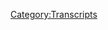 {{Transcript
    | title         = [[740: August 13, 2003]]
    | caption       = [https://knowledgefight.libsyn.com/740-august-13-2003 Listen to this episode on Libsyn]
    | episodeNumber = [[740: August 13, 2003|740]]
    | length        = 01:14:52
}}

{{MessageBox
    | header     = Warning: Bot Generated Content
    | text       = This transcript was automatically generated by transcription software and likely contains many mistakes and misattributions. Please check the audio for definitive quotes, attribution, and context.
    | image      = N3yvass4myg91.webp
    | imagewidth = 50px
    | id         = warning
}}

{{TranscriptBlock
    | name      = Alex Jones
    | timestamp = 00:00:04.000
    | text      = Red Alert. Red alert red alert. Red alert. Not not not not not not not knowledge. Damn, Jordan wedding knowledge fight.com It's time to pray. I have great respect for knowledge like knowledge. I'm sick of them posing as if they're the good guys Shang V or the bad guy Chanology Dan and Jordan knowledge fight need money Andy and families can do your shopping Andy and Ken handy in Kansas. Andy in Kansas, you're on the airplane for a huge fan. I love your work. Knowledge. Knowledge fight.com
}}

{{TranscriptBlock
    | name      = Dan
    | timestamp = 00:00:59.000
    | text      = Hey, everybody, welcome back now. I'm like, sit around worship at the altar of saline and talk a little bit about Alex Jones.
}}

{{TranscriptBlock
    | name      = Jordan
    | timestamp = 00:01:07.000
    | text      = Dr. Dan Jordan Damn,
}}

{{TranscriptBlock
    | name      = Dan
    | timestamp = 00:01:09.000
    | text      = damn quick question for you. So what's your spot today buddy? My bright spot today is actually something that I might catch some heat from
}}

{{TranscriptBlock
    | name      = Jordan
    | timestamp = 00:01:16.000
    | text      = get some heat for it. This is a hot take maybe
}}

{{TranscriptBlock
    | name      = Dan
    | timestamp = 00:01:19.000
    | text      = all right. Um, so the of course the the altar of saline is a reference to my cat slain course. And I there's something that I realized I really I do, and I hadn't realized it, but I really enjoy it. And that is like, if I ever have a knife in my hand, I like to threaten to hold her.
}}

{{TranscriptBlock
    | name      = Jordan
    | timestamp = 00:01:38.000
    | text      = Okay, all right. Okay, all right. Okay, all right.
}}

{{TranscriptBlock
    | name      = Dan
    | timestamp = 00:01:44.000
    | text      = Like obviously, that could hurt her. Something really funny about the idea of like holding. Well, I like obviously also, I should say I'm not close to her. It's no no, no, of course, holding a knife.
}}

{{TranscriptBlock
    | name      = Jordan
    | timestamp = 00:01:55.000
    | text      = You've seen you've seen those dog trainers who like they'll hold their hand up and then go pow and the dog will fall over and go like Oh like that? I've not seen I mean it's very cool. It's very cool to see. It's like a game
}}

{{TranscriptBlock
    | name      = Dan
    | timestamp = 00:02:08.000
    | text      = this isn't a game nor is it fun to see there is a little bit of Abby it's just for me. And then of course I give her some Pat's and some attention and sweetness afterwards, but it is she's not threatened.
}}

{{TranscriptBlock
    | name      = Jordan
    | timestamp = 00:02:26.000
    | text      = Better now that your roommate is only a cat because when you used to do that to your other roommate that was a little bit of a difference daughter. Yeah, it
}}

{{TranscriptBlock
    | name      = Dan
    | timestamp = 00:02:33.000
    | text      = gave me your kidney candy. Yeah, Halloween. So what's your bright
}}

{{TranscriptBlock
    | name      = Jordan
    | timestamp = 00:02:37.000
    | text      = spot? My bright spot is I've been withholding Come on. It's holding it up to you right now. Know why I watched the anime cyberpunk edge runner. So I downloaded the game cyberpunk 2077 is a very fun, enjoyable game. That's my bright spot.
}}

{{TranscriptBlock
    | name      = Dan
    | timestamp = 00:02:55.000
    | text      = Yeah, you've you told me to give it a shot. I've I'm a little I'm not very far in the game at this point. But I've enjoyed I like running around the space. Yeah, I like I don't know anything that's going on. Right. But I did find like an abandoned motel. I felt really excited that I could wander around in it. I don't know if that's part of a later mission or something. I was just digging through trash. And I enjoyed
}}

{{TranscriptBlock
    | name      = Jordan
    | timestamp = 00:03:23.000
    | text      = it. I'm not very far to do it either. And there was a moment earlier on where they were treating my character like, Oh, this is the best my buddy and I was like, Man, I have not done shit. I don't know what you guys are talking about. Yeah,
}}

{{TranscriptBlock
    | name      = Dan
    | timestamp = 00:03:36.000
    | text      = thank you. Yeah, that's nice. Some respect on my nap. Absolutely.
}}

{{TranscriptBlock
    | name      = Jordan
    | timestamp = 00:03:40.000
    | text      = I appreciate that. Yeah. Wow. Um,
}}

{{TranscriptBlock
    | name      = Dan
    | timestamp = 00:03:43.000
    | text      = yeah, so good times, Georgia. Today, we have an episode to do. And I have a little question for you.
}}

{{TranscriptBlock
    | name      = Jordan
    | timestamp = 00:03:50.000
    | text      = The answer is 34. No. Oh shit.
}}

{{TranscriptBlock
    | name      = Dan
    | timestamp = 00:03:53.000
    | text      = What does Alex Jones and the Aerosmith song ragdoll have in common?
}}

{{TranscriptBlock
    | name      = Jordan
    | timestamp = 00:04:00.000
    | text      = They they're they're still on hiatus sick?
}}

{{TranscriptBlock
    | name      = Dan
    | timestamp = 00:04:04.000
    | text      = Nope. They could both be found on permanent vacation.
}}

{{TranscriptBlock
    | name      = Jordan
    | timestamp = 00:04:08.000
    | text      = I was wondering if that was the album.
}}

{{TranscriptBlock
    | name      = Jordan
    | timestamp = 00:04:16.000
    | text      = All right now. Okay.
}}

{{TranscriptBlock
    | name      = Dan
    | timestamp = 00:04:18.000
    | text      = Alex is on vacation. Yeah, he is not in studio. So it leaves us in a bit of a difficult position. We have these depositions, of course that there's more to mind from that, obviously. But some of that is a little bit time intensive. And secondarily, I don't want to put out back to back to back to back.
}}

{{TranscriptBlock
    | name      = Jordan
    | timestamp = 00:04:40.000
    | text      = There's gonna be a lot of depositions. Yeah.
}}

{{TranscriptBlock
    | name      = Dan
    | timestamp = 00:04:43.000
    | text      = So it left us in a position where Thankfully we're able to recoup a little bit by taking the beginning of the week to nurse ourselves back to health, our psychic wounds. But here we are. It's Wednesday. Yeah. And so what I decided to do It was I wanted to go back to the past. Good call and unfortunately, this episode will prove me to be a witch. Okay, no matter what I do all right, do not stop being a witch. God dammit.
}}

{{TranscriptBlock
    | name      = Jordan
    | timestamp = 00:05:09.000
    | text      = I'm sick II are witches, dude.
}}

{{TranscriptBlock
    | name      = Dan
    | timestamp = 00:05:12.000
    | text      = You have no idea.
}}

{{TranscriptBlock
    | name      = Jordan
    | timestamp = 00:05:18.000
    | text      = All right, this is gonna be our first episode where we just play the clips in order. And then at the end, I go,
}}

{{TranscriptBlock
    | name      = Dan
    | timestamp = 00:05:23.000
    | text      = Really? That's great. It's to the point where when I was like preparing this episode, I more than once I said, Come on. No.
}}

{{TranscriptBlock
    | name      = Jordan
    | timestamp = 00:05:34.000
    | text      = That would be it would be more fun if if Neo in the Matrix had taken the red pill but just remembered everything. It was like, Oh, that's a simulation. Work at work all day.
}}

{{TranscriptBlock
    | name      = Dan
    | timestamp = 00:05:44.000
    | text      = Anyway, we'll get down to this. But before we do, Jordan, let's take a little moment. Say hello to my new wall. Oh, that's great idea. So first Jack check marks nine Jack chop Mark nine. Thank you so much. You're not ballsy Walker.
}}

{{TranscriptBlock
    | name      = Alex Jones
    | timestamp = 00:05:57.000
    | text      = I'm a policy wonk. Thank
}}

{{TranscriptBlock
    | name      = Jordan
    | timestamp = 00:05:58.000
    | text      = you very much.
}}

{{TranscriptBlock
    | name      = Dan
    | timestamp = 00:05:59.000
    | text      = Next Lee Adam McAdoo. Thank you so much. You're now a policy wonk.
}}

{{TranscriptBlock
    | name      = Alex Jones
    | timestamp = 00:06:02.000
    | text      = I'm a policy wonk,
}}

{{TranscriptBlock
    | name      = Jordan
    | timestamp = 00:06:03.000
    | text      = thank you very much. I
}}

{{TranscriptBlock
    | name      = Dan
    | timestamp = 00:06:04.000
    | text      = do next smoochy buns and the ladies, thank you so much. You are now well as you want. I'm a policy wonk.
}}

{{TranscriptBlock
    | name      = Jordan
    | timestamp = 00:06:10.000
    | text      = Thank you very much. I
}}

{{TranscriptBlock
    | name      = Dan
    | timestamp = 00:06:11.000
    | text      = do this may be poorly timed. But thank you so much, too. Happy anniversary to Jim from Melissa on this the date that all lonely walks. Celebrate our mass anniversary. After coming together on the Facebook group. Thank you so much. You are now ballsy. Well,
}}

{{TranscriptBlock
    | name      = Alex Jones
    | timestamp = 00:06:26.000
    | text      = I'm a policy wonk.
}}

{{TranscriptBlock
    | name      = Dan
    | timestamp = 00:06:27.000
    | text      = Thank you very much. And coming from the outer regions of the universe. It's Dan Tron zero and Jordan ADA jacket. You are now policy Wong,
}}

{{TranscriptBlock
    | name      = Alex Jones
    | timestamp = 00:06:36.000
    | text      = I'm a policy wonk. Thank you very much.
}}

{{TranscriptBlock
    | name      = Dan
    | timestamp = 00:06:37.000
    | text      = Thank you. And we got a technocrat in the mix. So Abu Luna bear al et the tech Wally, thank you so much. You're an hour technocrat.
}}

{{TranscriptBlock
    | name      = Alex Jones
    | timestamp = 00:06:48.000
    | text      = I'm a policy wonk. I have risen above my enemies. I might quit tomorrow. Actually. I'm just gonna take a little break now. A little breaky for me. And then we're going to come back. And I'm going to start to show over, but I'm the double arrow, liberal. Fuck you. Fuck you. I got plenty of words for you. But at the end of the day, Fuck you and your new world order. And fuck the horse she wrote in on and all your shit. Maybe today's broadcast. Maybe I'll just be gone a month, maybe five years. Maybe I'll walk out of here tomorrow. And you never see me again. That's really what I want to do. I never want to come back here again. I apologize to the crew and the listeners yesterday that I was legitimately having breakdowns on air. I'll be better tomorrow.
}}

{{TranscriptBlock
    | name      = Dan
    | timestamp = 00:07:42.000
    | text      = We'll never know if he is better today or not. No, that's true. That's true. Because you never see you believe in the back door. Is he better in the past? All right. No, no, no, certainly not. So today we're gonna be talking about August 13 2003. Oh, boy, the no update on whether or not the bath party is being put in. Okay. Still, according to Alex's chronology, they are being put in power and as the bath suffocation. Naturally, there are developments Alex still believes Saddam Hussein son still alive. I have not gotten an update on that. So yes, I believe he does, According to lore and continuity on Alex's show, yes. That is still the case. Right. David Kelly was murdered in a ritual sacrifice. That's true. So we have we have a lot of dangling threads. Yeah. But one of the biggest dangling threads and that, by that. I mean, the most muscley is Arnold Schwarzenegger. Alex doesn't want to talk about Yes,
}}

{{TranscriptBlock
    | name      = Jordan
    | timestamp = 00:08:41.000
    | text      = he does not want to talk about Arnold Schwarzenegger, for God's sake. Absolutely
}}

{{TranscriptBlock
    | name      = Dan
    | timestamp = 00:08:45.000
    | text      = doesn't want the media is making
}}

{{TranscriptBlock
    | name      = Jordan
    | timestamp = 00:08:49.000
    | text      = him talk about Arnold Schwarzenegger, right. Yeah, yeah, absolutely. And so he
}}

{{TranscriptBlock
    | name      = Alex Jones
    | timestamp = 00:08:54.000
    | text      = does quite a bit. Oh, yeah. Got a lot of powerful news and information for you today. from around the world, and right here in the United States, and we'll be going over that starting after the first break. In the meantime, I want to just make one more comment about the whole Arnold Schwarzenegger situation. I spent a lot of time on this yesterday. And since then, I've done even more research I've been forced to talk about it. Force because it is the top story. It is dwarfing Kobe Bryant the other diversion it is distracting from all the real scams, the lies about weapons of mass destruction, the globalist preparing to launch more terror attacks. It's smoke screening, what's happening with the economy. And the reason that I'm so angry about this Arnold Schwarzenegger story is the guy admits that he's anti God. Anti family. Uh, he's fun. on abortion on demand he is for homosexuals adopting children. In his own book evolution of a bodybuilder, he says he doesn't like Christians.
}}

{{TranscriptBlock
    | name      = Dan
    | timestamp = 00:10:09.000
    | text      = So you see there, first of all this presentation that he's forced to talk about Arnold Schwarzenegger is ridiculous. Yeah. But on his list of complaints, a lot of that stuff sounds exactly like what you would hear nowadays, he's for abortion. He is anti gun. But the focus is on homosexuals at this point, because it's 2003. Yep. And this is where it is appropriate for Alex to attack. Yep, he viewed the gay community as vulnerable enough for him to bully at this point. Yeah. Which changed?
}}

{{TranscriptBlock
    | name      = Jordan
    | timestamp = 00:10:46.000
    | text      = Yeah. You know, I feel like a lot of us after so much time, you know, past this, we all kind of thought, well, I guess our parents and, and religions and all kind of like, moved past the whole gay thing. You know, they they were like, Well, we think a lot of people did marriage, marriage is happening. And yet, nobody's being murdered by God all day, every day. So we're probably good. And now we live in a moment where we realized that those two throughout 2000 2003 thoughts just got quieter. Yeah, they didn't. They didn't go away.
}}

{{TranscriptBlock
    | name      = Dan
    | timestamp = 00:11:21.000
    | text      = No, no, it was people realized that they couldn't express these things in public anymore. The opinions did not change. No, none whatsoever. In fairness, maybe there is some subsection that of folks some some population that did evolve in their thinking, sure. And realize like, oh, maybe I don't need to hold on to this. Right. But there it wasn't the massive sea change necessarily, that it appeared to be based on it was Yeah, yeah. And that complacency I think is maybe screwed as well. And will become a problem. Yeah. So I was thinking about like, what is going on here with this this Arnold stuff because it's so it's incessant. And I realized on this episode that Alex was very much talking about Arnold specifically in the context of Mel Gibson. And I kind of came to realize that it was because Mel Gibson is getting heat for Passion of the Christ right and anti semitic portrayals in it and his family's anti semitic he is right. And so Alex is trying to attack Arnold to do cover for our Gibson.
}}

{{TranscriptBlock
    | name      = Jordan
    | timestamp = 00:12:31.000
    | text      = Did Mel change his name to yea recently or was it? No, no, no. Are you sure?
}}

{{TranscriptBlock
    | name      = Dan
    | timestamp = 00:12:37.000
    | text      = No,
}}

{{TranscriptBlock
    | name      = Jordan
    | timestamp = 00:12:38.000
    | text      = they're very similar.
}}

{{TranscriptBlock
    | name      = Dan
    | timestamp = 00:12:39.000
    | text      = We'll we'll talk about this here a little bit later. Okay.
}}

{{TranscriptBlock
    | name      = Alex Jones
    | timestamp = 00:12:42.000
    | text      = Why am I spending so much time on this because the Simon Wiesenthal Center says Arnold is a model person the best you can be a friend to Jewish This is amazing folks. And then you see Time magazine and it says that Arnold it compares him to Ronald Reagan and it says that Arnold you know was his dad was a police chief and Ronald Reagan's dad was a shoe salesman, just getting out of control. And all of this simultaneously. While there is a massive news Blitz, attacking friends of this show, the Gibson family good American huntin Gibson World War Two, they took his family to Australia and 68 came back to this country.
}}

{{TranscriptBlock
    | name      = Dan
    | timestamp = 00:13:33.000
    | text      = So a lot of this surrounds essentially the Simon Wiesenthal Center, having criticisms of Mel Gibson's film, right and the Gibson family simultaneously endorsing Arnold that's basically where all this is rooted. Yeah. And it's it's pretty clear the game Alex is playing and the reason he asked to cover this article CIT, even though he insists he doesn't want to is just this. He loves melon hut and Gibson and the two of them are very clear anti Semites, Mel's new film, The Passion of the Christ is getting flack for being anti semitic in tone. Simultaneously, Arnold is running for Governor of California and he said some stuff about Hitler in the mid 70s. That's been taken out of context and his dad was an essay officer and occupied Austria. So this is the way that Alex is going to take some heat off off of his actual righties medic friend. Right, right, right. Obviously, it's not good for your dad to be a Nazi. But that doesn't make you a Nazi.
}}

{{TranscriptBlock
    | name      = Jordan
    | timestamp = 00:14:26.000
    | text      = What's ironic about this almost more than anything I can think of is Mel Gibson's dad. Allied powers. Schwarzenegger Zed Axis Powers. Mel Gibson, axis power. Schwarzenegger, Allied power. Do you see where I'm coming from? Here's an interesting twist. Yeah,
}}

{{TranscriptBlock
    | name      = Dan
    | timestamp = 00:14:49.000
    | text      = obviously like you wouldn't. Ideally if I had to choose all possible father's Nazi would not be one
}}

{{TranscriptBlock
    | name      = Jordan
    | timestamp = 00:14:56.000
    | text      = Nazi wouldn't be low on the list. Yeah, and it's not
}}

{{TranscriptBlock
    | name      = Dan
    | timestamp = 00:14:59.000
    | text      = good. for you to make comments about admiring Hitler's oratory skills when you're a youth but that doesn't make you a Nazi either. On the flip side Malin, hunt and Gibson have personally engaged in explicit anti semitic acts including Holocaust denial and revisionism. Alex knows this if Mel decided to speak out against Trump in early 2016 outs would have mysteriously become aware of all this shit and used it to attack it. Oh, here we are in 2003 and Alex's smearing Arnold just because he needs to carry water for his father and son bigot act that apparently will talk to him Yeah, it's so clear that Arnold is only interesting to Alex in as much as like he can use it to deflect from right
}}

{{TranscriptBlock
    | name      = Jordan
    | timestamp = 00:15:43.000
    | text      = right he's a he's a bigotry barrier. He's He's the police shield of bear of bigotry or whatever it
}}

{{TranscriptBlock
    | name      = Dan
    | timestamp = 00:15:52.000
    | text      = feels like that's why Alex was so desperate to lower his callers into like, talking about him on the last show. We did yeah. It seems like please just give me a reason to so I'm not just making this up.
}}

{{TranscriptBlock
    | name      = Jordan
    | timestamp = 00:16:04.000
    | text      = Every time I want to defend anti Semites I have to be like, Oh wait, I Semitism is great. I don't want to do that. I want to make fun of Mel Gibson or Arnold Schwarzenegger. Come on, man.
}}

{{TranscriptBlock
    | name      = Dan
    | timestamp = 00:16:15.000
    | text      = So Alex has Joyce Reilly on who's another host apparently on his network. And they complain a little bit about or
}}

{{TranscriptBlock
    | name      = Alex Jones
    | timestamp = 00:16:23.000
    | text      = that shows the hypocrisy of the system. They were talking Mel Gibson for his film, the passion that's right out of the Bible. And then the very same head of the Simon Wiesenthal Center is praising Arnold who Arnold said in pumping iron that he his his, his idol was Adolf Hitler. He he quote, saw him as a role model and supports Kurt Waldheim. I mean, it just shows the the hypocrisy of all this.
}}

{{TranscriptBlock
    | name      = Unknown Speaker
    | timestamp = 00:16:47.000
    | text      = Simon Wiesenthal Center admitted that Schwarzenegger father was a Nazi that they had confirmed that he admires Hitler. Well, it is all hypocrisy, but it's all delusion. It is all a fraud. And we're seeing through it and that's why I don't get as angry at it as I used to because I see through it now
}}

{{TranscriptBlock
    | name      = Dan
    | timestamp = 00:17:06.000
    | text      = is all good fun. And it's furthering of the theme of the day which seems to be that Alex is mad that people are calling Mel Gibson anti semitic but not Arnold. Yeah, Arnold is a mainstream Republican so Alex wants to smear him whereas Gibson is a zealot extremist whose father is apparently friends with Alex so Alex loves him and won't stand for accurate accusations of him being a bigot. Right. I wanted to play this clip because it shows a very intentional misdirection by Joyce and Alex. They say that the Simon Wiesenthal Center found that Arnold's father was a Nazi and that is true, but they're purposefully admit omitting some information that their audience would benefit from having. The first thing is that Arnold requested they investigate his father's background. He was not in any way trying to hide from the past or the reality of his father's bad deeds. The second thing is that the center wasn't necessarily setting out to determine if his dad was involved in the Nazi party. That was all pretty much understood and definitively known.
}}

{{TranscriptBlock
    | name      = Jordan
    | timestamp = 00:18:02.000
    | text      = Right? Arnold saw his dad's uniforms growing up, you get there? Yeah,
}}

{{TranscriptBlock
    | name      = Dan
    | timestamp = 00:18:06.000
    | text      = they were tasked with poring over records from the Holocaust and determining if these specific groups that Arnold's father was a member of had any recorded history of committing crimes against humanity or similar across race.
}}

{{TranscriptBlock
    | name      = Jordan
    | timestamp = 00:18:17.000
    | text      = So Arnold wasn't like hey, is my dad a Nazi? Arnold's like was my dad is super genocide or or just like on board with them?
}}

{{TranscriptBlock
    | name      = Dan
    | timestamp = 00:18:24.000
    | text      = I'm guessing it also was like how much exactly? That's what I'm saying. Yeah. The result of the investigation was that there's no such record. The consensus seems to be that there's no affirmative evidence of him committing war crimes, but war records are also imperfect. So it can't be fully ruled out either. Whatever the case, the sins of the father are not necessarily appropriate to take out on the son and it's dumb to make what his dad did or didn't do in World War Two Arnold's fault. Joyce and Alex say that the investigation found that his dad was a Nazi, but they don't include the other details because that would hurt their point. This is an intentional choice. Yeah, this stuff about him admiring Hitler is taken out of context. And Arnold has successfully sued people for making these kinds of claims in the past. That stuff about Kurt Waldheim is fair enough. But what Alex is referring to is a toast that Arnold gave it his wedding in 1986. At that point, there's no reason to think that Arnold would have known about Walt of all times lies about his actions in World War Two since reporting about that didn't start until that year, and accusations of his involvement in war crimes didn't happen until 1987. Right. There's a lot of shade Enos that is fair to say. But what Alex is doing is a shameful mischaracterization of a person and he's doing it specifically to distract from his clearly anti semitic friend.
}}

{{TranscriptBlock
    | name      = Jordan
    | timestamp = 00:19:40.000
    | text      = Yeah,
}}

{{TranscriptBlock
    | name      = Dan
    | timestamp = 00:19:41.000
    | text      = it's very strange. I mean, not strange at all. But, you know,
}}

{{TranscriptBlock
    | name      = Jordan
    | timestamp = 00:19:45.000
    | text      = what I find very boring about Nazis is that every Nazi has at one point in time been like, you know, you got to admire Hitler for blank, right? But then they've also always been at one point been like, Hey, did you See this person? They said Hitler was good for blank. Yeah, you know, like Alex is Hitler's a complete badass, every one of them have done it every single one of them have done it but I also think
}}

{{TranscriptBlock
    | name      = Dan
    | timestamp = 00:20:10.000
    | text      = that a lot of people in their youth have said things that were like, you know, Hitler was a great speaker. Sure, sure. Sure. Very able to get people to follow him. He's, you know, in that sense he had great leadership right. I think that a lot of folks who maybe had youthful edginess Yeah, I'm not certain I didn't say something like that when I was like
}}

{{TranscriptBlock
    | name      = Jordan
    | timestamp = 00:20:35.000
    | text      = a certain level of annoying that you are as a teenager about history. Yes.
}}

{{TranscriptBlock
    | name      = Dan
    | timestamp = 00:20:38.000
    | text      = It feels transgressive. Yeah. Like you're you're making a bold statement that no one has thought of before. You know, Arnold making statements like that in his youth. I don't really think is indicative of him being a Nazi. Yeah,
}}

{{TranscriptBlock
    | name      = Jordan
    | timestamp = 00:20:55.000
    | text      = I'm so far are no, not a Nazi.
}}

{{TranscriptBlock
    | name      = Dan
    | timestamp = 00:20:59.000
    | text      = Also, I'm not sitting here to like, fully defend Arnold Schwarzenegger. No, says that what Alex is doing is bullshit.
}}

{{TranscriptBlock
    | name      = Jordan
    | timestamp = 00:21:06.000
    | text      = Of all the criticisms that I have of Arnold Schwarzenegger. None of them are he is a Nazi Fair enough.
}}

{{TranscriptBlock
    | name      = Dan
    | timestamp = 00:21:14.000
    | text      = So Alex is always right about everything. Sure. Except for everything. Here's an example of something he's not right about.
}}

{{TranscriptBlock
    | name      = Alex Jones
    | timestamp = 00:21:20.000
    | text      = Well, now they're getting the national draft lined up. Joyce
}}

{{TranscriptBlock
    | name      = Unknown Speaker
    | timestamp = 00:21:23.000
    | text      = Yes. And it's also going to be a medical draft. And as soon as the medical people learn about this, I think you're going to see a real change of heart here.
}}

{{TranscriptBlock
    | name      = Alex Jones
    | timestamp = 00:21:31.000
    | text      = By the way, they've got a another draft. Now, through the tips program. We're all commercial drivers, taxi cab, ice cream truck. I mean, it doesn't matter 18 wheelers, they all have to spy for the government against all crime. And that's indentured servitude right there. I mean, they're shutting up the East German model.
}}

{{TranscriptBlock
    | name      = Dan
    | timestamp = 00:21:53.000
    | text      = Oh, man, we got ice cream trucks snitches. Yep.
}}

{{TranscriptBlock
    | name      = Jordan
    | timestamp = 00:21:58.000
    | text      = I love I love whatever. Alex's collars bring up this reason or that? No apologies that whatever they bring up on their own the reason why something won't happen as evidence for what will happen after it does you know like,
}}

{{TranscriptBlock
    | name      = Dan
    | timestamp = 00:22:15.000
    | text      = there's a draft Oh, people won't stand for it. Yeah. Is it a draft for them? Well, yeah, no possible for people to not go along with it. There's
}}

{{TranscriptBlock
    | name      = Jordan
    | timestamp = 00:22:22.000
    | text      = a medical draft. I don't think doctors and stuff will go along with it. Yeah, that's why they won't do with it that because it won't. What are you talking about? Of course, they won't go along with it. You can't just bring doctors to a war
}}

{{TranscriptBlock
    | name      = Dan
    | timestamp = 00:22:33.000
    | text      = but what you can do is force ice cream truck drivers to snitch that
}}

{{TranscriptBlock
    | name      = Jordan
    | timestamp = 00:22:39.000
    | text      = when you actually can do that's in the Constitution.
}}

{{TranscriptBlock
    | name      = Dan
    | timestamp = 00:22:43.000
    | text      = Yeah, so every commercial driver, every truck driver long haul they're all They're all spy deputized. Yeah, absolutely. They all were
}}

{{TranscriptBlock
    | name      = Jordan
    | timestamp = 00:22:54.000
    | text      = enlisted. I mean well they do have the infrastructure to communicate with each other over vast distances you know? Yeah, there is that
}}

{{TranscriptBlock
    | name      = Dan
    | timestamp = 00:23:03.000
    | text      = they don't use that to solve crimes or some other slight
}}

{{TranscriptBlock
    | name      = Jordan
    | timestamp = 00:23:07.000
    | text      = you know when you're just driving you're just listen to the radio maybe if you were also solving crime breaker
}}

{{TranscriptBlock
    | name      = Dan
    | timestamp = 00:23:12.000
    | text      = breaker rubber duck, I see a jaywalker on my six
}}

{{TranscriptBlock
    | name      = Jordan
    | timestamp = 00:23:19.000
    | text      = moving to run him over. Thank you. Thank you
}}

{{TranscriptBlock
    | name      = Dan
    | timestamp = 00:23:22.000
    | text      = permission to use lethal force
}}

{{TranscriptBlock
    | name      = Jordan
    | timestamp = 00:23:25.000
    | text      = permission granted over for
}}

{{TranscriptBlock
    | name      = Dan
    | timestamp = 00:23:29.000
    | text      = so Alex has some news stories discovery Good boy it's it's quite a quite a rundown. All right.
}}

{{TranscriptBlock
    | name      = Alex Jones
    | timestamp = 00:23:35.000
    | text      = Also man accused of improperly storing gunpowder denied bail. Wheeler pleads guilty to arraignment they should remember set a trial date so they're gonna have for people who who store gunpowder but the borders are wide open and the Chinese government's been caught chipping in machine guns and laws, rockets and opium nothing happens.
}}

{{TranscriptBlock
    | name      = Dan
    | timestamp = 00:23:53.000
    | text      = So weird. This is a strange low stakes story for Alex to be covering a guy who got charged with a misdemeanor for stockpiling gunpowder unsafely, which I understand does touch on some of the Second Amendment absolutism, but it seems like small potatoes. Yeah. So I poked around and found out that this was the case of 61 year old Maryland man Bill Lovell Wheeler. As it turns out in this state, it's illegal to have more than five pounds of smokeless gunpowder and also illegal to store it in anything other than its original container because it's incredibly unsafe for sure. Yeah. And the rationale for one of the reasons why it is particularly unsafe is a sure you could blow up your house but also it could affect your neighbor's right. It's not just you totally Wheeler was storing this shit in a new container and he had 62 pounds of it so little bit over the limit. That is what when the cops showed up, he quotes candid officers literature from the National Alliance, neo Nazi group based in West Virginia and told them a race war was coming right. Wheeler claimed that he wasn't a Nazi or anything but that his wife was a member of the National ally. It's at hosted a radio show called quote grandmother Elizabeth's reading our for white children. Quite a quick name for a show. I
}}

{{TranscriptBlock
    | name      = Jordan
    | timestamp = 00:25:08.000
    | text      = don't know if I can get more details that put my jaw on the floor. Yeah, that is just a succession of details that make me go. No,
}}

{{TranscriptBlock
    | name      = Dan
    | timestamp = 00:25:18.000
    | text      = it's strange how many of these stories that Alex covers are minor almost completely inconsequential stories that ended up involving people who are Nazis. Yeah. It's also weird how Alex just ignores that part when he's covering the story. Super weird to imagine like what websites he's cruising to find this story to. I can't imagine this was breaking on the front page of CNN, but probably was a pretty hot topic on neo Nazi message boards. Yeah,
}}

{{TranscriptBlock
    | name      = Jordan
    | timestamp = 00:25:43.000
    | text      = the Guardian didn't cover it. But Stormfront did is not a good way to start your show.
}}

{{TranscriptBlock
    | name      = Dan
    | timestamp = 00:25:49.000
    | text      = Yeah. So big, big. Gotta gotta touch on this. I don't know the news break down.
}}

{{TranscriptBlock
    | name      = Jordan
    | timestamp = 00:25:55.000
    | text      = I here's my problem. Here's my problem. All right. If you do think there is a race war coming. I still don't know how that much gunpowder is gonna help. You couldn't hurt. Yes, it could. Yeah, no, no, no, absolutely. That's the number one thing it will do is hurt.
}}

{{TranscriptBlock
    | name      = Dan
    | timestamp = 00:26:13.000
    | text      = I don't I don't know if I necessarily think that this is a guy who has tactics.
}}

{{TranscriptBlock
    | name      = Jordan
    | timestamp = 00:26:19.000
    | text      = Sure. Sure. No, I understand overarching strategies. It is.
}}

{{TranscriptBlock
    | name      = Dan
    | timestamp = 00:26:23.000
    | text      = I want to be fully clear. He also claims that he doesn't remember telling the cops
}}

{{TranscriptBlock
    | name      = Jordan
    | timestamp = 00:26:29.000
    | text      = Yeah, that makes sense. Yeah, I wouldn't you talk to a lawyer and you certainly don't remember what you said to the cops earlier. Right? I understand.
}}

{{TranscriptBlock
    | name      = Dan
    | timestamp = 00:26:38.000
    | text      = So yeah, good. Good story selection.
}}

{{TranscriptBlock
    | name      = Jordan
    | timestamp = 00:26:42.000
    | text      = If I had several times more than one pound of gunpowder on me on hand, I would very strongly respect the you have the right to remain silent. You know, like that would be my number one right that I'm thinking of is like, we don't need to ask questions about that gunpowder.
}}

{{TranscriptBlock
    | name      = Dan
    | timestamp = 00:27:00.000
    | text      = So we got another news story that Alex is covering, and just a little heads up in advance. There's some racist language in this story. Just regular
}}

{{TranscriptBlock
    | name      = Alex Jones
    | timestamp = 00:27:11.000
    | text      = words aren't allowed. And they're getting rid of juries in the same thing, but here's the one Independence Day. Racist. Racist. I'll see it's okay. Faces jail under first British court order to ban use of word. The bad news word folks. A man faces makeshift jail. They use a specific term of racial abuse and public. Michael Gullu flow 30 ones believe me the first personally Okay, not true, they've done. Another headline in the London Telegraph was nightly hate crimes, rage for speech that says blatantly the first person in the UK to be banned from using a particular word patkai. Again, that's just the abbreviation of Pakistanis. Under the terms of an anti social behavior order. You can also be prosecuted for behaving and anti socially or using insulting or abusive, including homophobic language, the life long border has been imposed by magistrates in Manchester, and gold foil, and ardwick. Manchester made abusive phone calls to council officials about a housing application and the calls made in June, he called an officer a patkai. And another como Well, you know, what, if you don't agree with that, you know, call him a lightning. But But that's your God given right, folks? Because then it's gonna be all speech. Wow, that
}}

{{TranscriptBlock
    | name      = Dan
    | timestamp = 00:28:33.000
    | text      = seems like a good solution.
}}

{{TranscriptBlock
    | name      = Jordan
    | timestamp = 00:28:36.000
    | text      = Okay, all right. Here's a slur against him. Yeah. Yeah. See? Yeah.
}}

{{TranscriptBlock
    | name      = Dan
    | timestamp = 00:28:42.000
    | text      = So first things first, this is happening in the UK. So there are different speech laws there than they are in the United States, right? If Alex loves national sovereignty so much, why the fuck is he trying to enforce his own code of rules on people in another country? Very weird. So the story here is that Michael Guilfoyle made a bunch of abusive phone calls to staff and trying to help with his rehousing application. They complained about it and the Magistrate's Court told him specifically that he can't use that word in public anymore. He's kicking it in his own home if you need to, but he will be in trouble if he uses it to harass or threaten people again, right. There is no evidence that he got any jail time or punishment other than the city saying that he will be in trouble if he continues to use slurs to attack their employees. Yeah. And I don't know, I don't I don't know if this isn't that big a deal. It's harassment. Yeah.
}}

{{TranscriptBlock
    | name      = Jordan
    | timestamp = 00:29:34.000
    | text      = If you attack somebody with any Okay, yeah, fine. I don't think I don't think words should be banned. Here's what I are taught. Here's what I would say. It's not it's banned for him, right. Let's throw this out there. All right. Maybe we do a 10 year Requiem, you know, like 10 years. You can't say it and then at the end of 10 years, if you still want to say
}}

{{TranscriptBlock
    | name      = Dan
    | timestamp = 00:29:56.000
    | text      = it, let's see how you feel about with a sunset clause.
}}

{{TranscriptBlock
    | name      = Jordan
    | timestamp = 00:29:59.000
    | text      = loosely, we're not being in words, we're just seeing if you still want to say and after 10 years of not wanting to say because guess what, there are other words you can figure about, you can figure them out. After 10 years, you'd be like, You know what, I didn't really need that word in the first book.
}}

{{TranscriptBlock
    | name      = Dan
    | timestamp = 00:30:13.000
    | text      = You know what, I'm gonna guess I couldn't find any more in depth stories about this. I'm gonna guess that the order itself was broader. And like, Don't fucking harass people who should work for the Council of State. It would be nice, you know, like, I bet it was that right? And then also, if you use these fucking racist terms, again, that is harassment. Yeah, those are those that will automatically get you in trouble. Just stop making abusive phone calls. Also not hard. But yeah, Alex sees racism being criticized and so the rescue is gonna get in the phone. Absolutely racist superhero. So yeah. All right. Listen. Yeah. In 2022. You're a witch. There's some really disgusting language on Alex's show. Sure. In 2003, he scolds a caller for using the word Damn.
}}

{{TranscriptBlock
    | name      = Unknown Speaker
    | timestamp = 00:31:07.000
    | text      = So my advice is anybody that goes to attorney at this point, you better make damn sure and having black and white that there truly is.
}}

{{TranscriptBlock
    | name      = Alex Jones
    | timestamp = 00:31:16.000
    | text      = We've got somebody saying the C word. And now the D word. We got a lot of kids listening live. Remember that you're addressing 10s of 1000s of home schoolers. This shows what for 1000s of homes, please watch your language.
}}

{{TranscriptBlock
    | name      = Dan
    | timestamp = 00:31:28.000
    | text      = Terrifying to imagine this is a required listening for homeschoolers. This
}}

{{TranscriptBlock
    | name      = Jordan
    | timestamp = 00:31:32.000
    | text      = is a family show it and now it's a homeschooling show.
}}

{{TranscriptBlock
    | name      = Dan
    | timestamp = 00:31:35.000
    | text      = And it's curriculum. Wow. Yeah. I don't know what he meant by the C word because I
}}

{{TranscriptBlock
    | name      = Jordan
    | timestamp = 00:31:41.000
    | text      = didn't hear I really feel like if he was talking about the C word, then there's only one C word that I think me
}}

{{TranscriptBlock
    | name      = Dan
    | timestamp = 00:31:46.000
    | text      = too, but I didn't hear that. And I don't know if it was cut out or something. He used slurs earlier. He sure did is granted he was reading from a news story or whatever, right? Yeah, but that's where the bar is. Damn is
}}

{{TranscriptBlock
    | name      = Jordan
    | timestamp = 00:31:59.000
    | text      = swearing, taking the Lord's name in vain bad racial slurs? Who said those are bad. They're not in the Bible
}}

{{TranscriptBlock
    | name      = Dan
    | timestamp = 00:32:06.000
    | text      = on his show. Now he like fakes crying and screams about how he wants his enemies damned to hell.
}}

{{TranscriptBlock
    | name      = Jordan
    | timestamp = 00:32:11.000
    | text      = Yeah. Can't say damn though. Come on. Have some respect for the homeschooler it's ridiculous, I guess homeschoolers. Of all the things that my history textbooks taught me that were incorrect, which was a lot. I it's still better than listening to Infowars. That's for fucking sure.
}}

{{TranscriptBlock
    | name      = Dan
    | timestamp = 00:32:29.000
    | text      = Yeah, I can't imagine how lost you'd be if this was something that was treated as like accurate when you're young.
}}

{{TranscriptBlock
    | name      = Jordan
    | timestamp = 00:32:37.000
    | text      = Yeah. Can you imagine a textbook filled with just banal versions of Alex's insane conspiracy theories?
}}

{{TranscriptBlock
    | name      = Dan
    | timestamp = 00:32:47.000
    | text      = I've kind of read some of them in terms of like JBS literature. Sure. So maybe I can't imagine that's fair. But it's boo. Anyway, Alex says water filter sponsor on the guy for all from Big Berkey Sure,
}}

{{TranscriptBlock
    | name      = Jordan
    | timestamp = 00:33:01.000
    | text      = sure. All we need to know is the non Limerick guy. That's all we need to know Schachter
}}

{{TranscriptBlock
    | name      = Dan
    | timestamp = 00:33:06.000
    | text      = has not shown up in a bit. I think he doesn't pop up until later because that wasn't like the 2009 Euro stretch. Yeah. For those who haven't heard those episodes, Alex says A. So the Calvin soap company is a sponsor and their owner Marty Schachter shows up he and he clearly had something in his contracts where he Alex had to let him tell a dirty Limerick every
}}

{{TranscriptBlock
    | name      = Jordan
    | timestamp = 00:33:29.000
    | text      = single time. He has a limerick and it's dirty. What a wild thing to be your calling card. But what are you gonna do? Yeah,
}}

{{TranscriptBlock
    | name      = Dan
    | timestamp = 00:33:37.000
    | text      = well, we remember it. Oh, yeah. Forever.
}}

{{TranscriptBlock
    | name      = Jordan
    | timestamp = 00:33:40.000
    | text      = No, no, it didn't sell product, but it is memorable.
}}

{{TranscriptBlock
    | name      = Dan
    | timestamp = 00:33:43.000
    | text      = Do you think if you didn't do that, I would remember the name Calvin. So
}}

{{TranscriptBlock
    | name      = Jordan
    | timestamp = 00:33:46.000
    | text      = absolutely. No, absolutely branding. They still they still in business?
}}

{{TranscriptBlock
    | name      = Dan
    | timestamp = 00:33:51.000
    | text      = I don't think so. I don't think he's dead. But the water filter sponsor is on and of course the seven water filters but Alex also has to lie to him a little
}}

{{TranscriptBlock
    | name      = Alex Jones
    | timestamp = 00:34:01.000
    | text      = gem the American Bar Association, in their document not looked at it. Not just for corporate fraud. It's for all so called crime. Now your lawyer is a tattletale on the government. That is
}}

{{TranscriptBlock
    | name      = Unknown Speaker
    | timestamp = 00:34:15.000
    | text      = incredible. That is incredible. What happened to attorney client privilege.
}}

{{TranscriptBlock
    | name      = Alex Jones
    | timestamp = 00:34:19.000
    | text      = They just voted it down yesterday in San Francisco. Now is this for the state of California is this nationwide though the National Bar met in San Francisco and get the Associated Press article here when we dig it out. Aba erases rule on informing lawyers can now report suspected fraud by clients.
}}

{{TranscriptBlock
    | name      = Dan
    | timestamp = 00:34:40.000
    | text      = Yeah, I mean, we've talked about this already. This is not getting rid of client confidentiality or whatever. But you can see how like sort of gullible his
}}

{{TranscriptBlock
    | name      = Jordan
    | timestamp = 00:34:50.000
    | text      = Yeah, I mean, that guy was immediately like, holy shit, we've lost it all. All of those rights are gone. I mean,
}}

{{TranscriptBlock
    | name      = Dan
    | timestamp = 00:34:57.000
    | text      = and this is what I find so fascinating. Now is that once Alex has an inch, he's gonna take them by Oh for sure. And so he does.
}}

{{TranscriptBlock
    | name      = Alex Jones
    | timestamp = 00:35:06.000
    | text      = Well they also are calling to abolish the jury system
}}

{{TranscriptBlock
    | name      = Unknown Speaker
    | timestamp = 00:35:11.000
    | text      = well, that's real sweet. If you know some of the stuff that's coming down the pike if somebody was said this was gonna happen 15 years ago, everybody said you're a stark raving mad.
}}

{{TranscriptBlock
    | name      = Dan
    | timestamp = 00:35:22.000
    | text      = Well, here we are. 19 years later, and you are
}}

{{TranscriptBlock
    | name      = Jordan
    | timestamp = 00:35:26.000
    | text      = mad. Yes. It's been stark raving mad for a bit by your math. 24 years or so. 34 years and
}}

{{TranscriptBlock
    | name      = Dan
    | timestamp = 00:35:34.000
    | text      = then so yeah. Um, so they're gonna abolish the jury system. I like no confidentiality.
}}

{{TranscriptBlock
    | name      = Jordan
    | timestamp = 00:35:42.000
    | text      = Yep. I really I really like his responses to what should be earth shattering news. What sweet? Yeah, exactly. Like, that's your response. You know, the whole bedrock of society is falling apart. Well, great. Now how am I gonna get to work? Well?
}}

{{TranscriptBlock
    | name      = Dan
    | timestamp = 00:36:03.000
    | text      = Yeah. Oh, my God think that's kind of indicative. Not seriously, these people take their own information. Probably. Yeah. Big. Like, if someone was like they're taking away people's right to juries? I think the response would be to the
}}

{{TranscriptBlock
    | name      = Jordan
    | timestamp = 00:36:20.000
    | text      = streets. Absolutely. Like, I mean, that's that'd be Come on. Come on, guys. Yeah, we've let them take away a lot of shit. But come on. Yeah,
}}

{{TranscriptBlock
    | name      = Dan
    | timestamp = 00:36:27.000
    | text      = I think this is a little bit dumb. Time to start fires. But it turns out that I think that this guy, Jim waterboy. Jim, is a little bit dumb himself. Oh,
}}

{{TranscriptBlock
    | name      = Unknown Speaker
    | timestamp = 00:36:38.000
    | text      = I don't know if you ever read that David Wilkerson's book back in. I read it back in 1976. I think it was called the vision. Anyway.
}}

{{TranscriptBlock
    | name      = Dan
    | timestamp = 00:36:48.000
    | text      = David Wilkerson is like a doomsday type preacher. He's, you know,
}}

{{TranscriptBlock
    | name      = Jordan
    | timestamp = 00:36:53.000
    | text      = there's no shortage of those. Yeah.
}}

{{TranscriptBlock
    | name      = Unknown Speaker
    | timestamp = 00:36:54.000
    | text      = In that he'd had a vision and he kind of laid it out and what was going to take place in America? Back in the 1970s. I guess I read that 76 Yeah, it's 76. I read that and it just seemed like science
}}

{{TranscriptBlock
    | name      = Alex Jones
    | timestamp = 00:37:10.000
    | text      = fiction. I haven't heard of that. What did he say was gonna happen? I picked that
}}

{{TranscriptBlock
    | name      = Unknown Speaker
    | timestamp = 00:37:14.000
    | text      = book up about a year ago and reread it and I couldn't believe it. It was just all like ancient history. All he said that was some of the things that he said they would start ordaining gay, you know, ministers. And you know, back in 76, it was like, what does it never happen in America? And blah, blah, blah over why all the stuff that's on the front headlines is stuff that he was he wrote in that book back in 1976. And, and it's been about a year since I've read it. But what I can tell you is that the stuff that he wrote in there that just Well, one of the things that he said back then is that you would that the people would be getting pornography on their home TVs. And it was like, No, this could never happen in America way back then. Today, through cable TV, that's just everyday stuff.
}}

{{TranscriptBlock
    | name      = Alex Jones
    | timestamp = 00:38:05.000
    | text      = Like I said, I've walked into hotel rooms turned it on and somebody was in there before me you know, six hours before bought the big package. And it's just Triple H right there. And then I was in Kansas City it wasn't just the heterosexual stuff folks there in the menu wasn't all and I just looked at the menu. And I mean, it's in now Channel Four in England is going to air I hate to even mention this folks. This is this is BBC 10 year old kids having sex on a house. I mean, with cameras
}}

{{TranscriptBlock
    | name      = Jordan
    | timestamp = 00:38:38.000
    | text      = here. Why is in a house important in that same
}}

{{TranscriptBlock
    | name      = Alex Jones
    | timestamp = 00:38:41.000
    | text      = American UK and the same channel last year? Have the guy eat the baby are real babies?
}}

{{TranscriptBlock
    | name      = Unknown Speaker
    | timestamp = 00:38:47.000
    | text      = Marinated? I'll tell you, I don't know where it is all going to end but I'll tell you what. Really? Yeah, times I feel like I'm going into a science fiction movie, you know, used to see these old science fiction movies about Atlantis.
}}

{{TranscriptBlock
    | name      = Dan
    | timestamp = 00:39:02.000
    | text      = Yeah, a lot of Alex's stuff does seem like a science fiction movie. We already talked about his fears of this. This show where 10 year olds were in a house. That was that's not real. I don't know about this marinating baby thing
}}

{{TranscriptBlock
    | name      = Jordan
    | timestamp = 00:39:17.000
    | text      = I'm a fan of everything this guy believes he's making
}}

{{TranscriptBlock
    | name      = Dan
    | timestamp = 00:39:21.000
    | text      = Alex's making that sound like it was some kind of a like British fear factor but you had to eat.
}}

{{TranscriptBlock
    | name      = Jordan
    | timestamp = 00:39:26.000
    | text      = I mean he just kind of made it sound like they get the guy to baby right yeah, the guy eat a baby he marinated at the baby and then what was that a single was that a special? Was there a mini series sick but easy. Did six episodes at the time a lot, you know? Bye bye bye. Boom.
}}

{{TranscriptBlock
    | name      = Dan
    | timestamp = 00:39:43.000
    | text      = Was it Gervais?
}}

{{TranscriptBlock
    | name      = Jordan
    | timestamp = 00:39:47.000
    | text      = The Office baby oh, it was a very different job Boss
}}

{{TranscriptBlock
    | name      = Dan
    | timestamp = 00:39:50.000
    | text      = Baby. I don't know I don't know what this is just just seemed silly. Also, I mean, like, come on. The VHS was invented in the seven Hey, yeah, dude. I don't know what kind of prophecies this guy is dropping down. But I hear some of these some of these trends might be things you could see coming.
}}

{{TranscriptBlock
    | name      = Jordan
    | timestamp = 00:40:10.000
    | text      = Here's, here's what I'll say, after the Gutenberg Bible was printed, you know, it took a week before Porn was printed. You know, like, Come on, man. We don't need to, we don't need to jump too far into the future to be like, oh, yeah, people make born out of that. And it'll be right in your house.
}}

{{TranscriptBlock
    | name      = Dan
    | timestamp = 00:40:26.000
    | text      = Yep. So Alex, take some calls. And of course, he's been talking a whole lot about Mel Gibson, and the Simon Wiesenthal Center, and what have you and Mike down for this. This call is wild.
}}

{{TranscriptBlock
    | name      = Unknown Speaker
    | timestamp = 00:40:41.000
    | text      = But we've got to get back behind male gifts and help that young man.
}}

{{TranscriptBlock
    | name      = Alex Jones
    | timestamp = 00:40:47.000
    | text      = He's put his resources up. He's put his talent up. He's trying to get a message across and here we sit and we just talked about it like that judge in Alabama. Well, isn't it ridiculous that Arnold can say he admires Hitler hangs out with top Nazis to this day, defends him. And they say he's good southern, the, the Simon Wiesenthal. And the same guy that runs it, then attacks Gibson, and says Don't let this film come out. Well, we got to get behind Gibson and says it's coming out. You know, if you read if you read a book that Henry Ford wrote years ago, about international two, you're gonna find that these these four or five Jews that came up with Christopher Columbus, no without a Queen Isabel funny when I got back, you know who went to jail? Columbus? Sure. I appreciate your call. Yeah, I gotta go.
}}

{{TranscriptBlock
    | name      = Dan
    | timestamp = 00:41:44.000
    | text      = Yeah, Alex was totally on board with this guy. They're having a great time talking about how the Simon Wiesenthal Center is be doing Mel Gibson wrong. Yeah. And then when the color is like, yeah, you know, the, the tell you about the international shit.
}}

{{TranscriptBlock
    | name      = Jordan
    | timestamp = 00:41:59.000
    | text      = Ah, man, you know, at a certain point, you just gotta be like, hey, obviously, I think this, but we don't want to do that.
}}

{{TranscriptBlock
    | name      = Dan
    | timestamp = 00:42:09.000
    | text      = Obviously, I have a keen awareness that most of my audience believes this. And they think that I'm using coded language, and that's why they enjoy my show. Yeah. But you can't make it too obvious on air. Because then everyone knows this is a fucking Nazi show.
}}

{{TranscriptBlock
    | name      = Jordan
    | timestamp = 00:42:26.000
    | text      = Yeah, yeah. Shouldn't that be a thing that we all just know all the time, like all of us across the world, human? Shouldn't we all just be able to be like, hey, guess what? This one's a Nazi show. Because this time this happened. And that's all we need to know. You know, like it? Shouldn't that be enough? Shouldn't one Nazi be enough?
}}

{{TranscriptBlock
    | name      = Dan
    | timestamp = 00:42:46.000
    | text      = I'm sure. I mean, that we don't have to stop there. But yes, exactly. The rest of the show gets weird. So I will say that we had kind of planned where the idea was that we do an episode on Monday, about a video that had been posted on band dot video. It was a fourth hour of Alex's show hosted by a guy named Royce White, who is a failed GOP candidate to unseat Ilhan Omar in Minnesota. And he has taken to defending Kanye in a way that is maybe a bad way to defend him. He's doubling down on some of the things God knew saying and labeling Jews who he doesn't like anti Jews. Yeah. And it's very, it's very troubling. The trend that you're seeing in the right wing right now. Yeah, in particularly the way anti semitism is so on the rise and emboldened by statements that Kanye is making. You see Nick Fuentes coming out. And really, really going hard. Thanks to some of the cover, I guess you get from Kanye, and his behaviors. And you see it on Infowars. You see, you see the certain section of the content, being kind of denial of like, this isn't anti semitic? What are you talking about? Right? What did he say? Right, you know, and then you have another section of it. That is like, no, actually, he's right. And it's not all Jews. It's just bad Jews, hey, or whatever. Yeah. And you go back to 2003. And you're kind of hoping for a different tone. And then No, have a caller who's bringing up the international Jew? And I think I think the lesson that you take away from this or that I think is appropriate to take away from this is like, this is what this show is Yeah, yeah.
}}

{{TranscriptBlock
    | name      = Jordan
    | timestamp = 00:44:49.000
    | text      = Yep. And also that over 20 years, regardless of whether or not somebody continues talking about hating Jews, Boy, they sure still do. Yeah.
}}

{{TranscriptBlock
    | name      = Dan
    | timestamp = 00:44:58.000
    | text      = And I mean, like, if you go Go to the video of Royce whites fourth our appearance, which I should just really stress is on Alex's show. It's the fourth hour of his show, just with a guest host. The comments on it are like, Finally somebody is saying this stuff. Yep. And you know, that's what the caller's who express things like this are thinking. They're waiting for Alex to finally just bring up that Henry Ford shit, man. Yep, bring up that stuff. That was Nazi propaganda.
}}

{{TranscriptBlock
    | name      = Jordan
    | timestamp = 00:45:31.000
    | text      = But what you're going to do, yeah, yeah, I mean, you know, anyway, it'll
}}

{{TranscriptBlock
    | name      = Dan
    | timestamp = 00:45:35.000
    | text      = get worse later. But for now, Alex has some other news because he just wants to jump away from that and be like globalist doesn't mean,
}}

{{TranscriptBlock
    | name      = Jordan
    | timestamp = 00:45:42.000
    | text      = let's not pretend I don't hate Jews. I don't hate Jews publicly.
}}

{{TranscriptBlock
    | name      = Dan
    | timestamp = 00:45:46.000
    | text      = So yeah, some other other news.
}}

{{TranscriptBlock
    | name      = Alex Jones
    | timestamp = 00:45:48.000
    | text      = Some of the news I haven't gotten to yet. Yeah, this has now come out. It was Condoleezza Rice, who warned Willie Brown not to fly on 911. The San Francisco Chronicle and others who admitted Willie Brown admitted that he was told the day before the flight to New York that day. Now, it turns out it was Condoleezza Rice telling him not to do that. We have this on infowars.com.
}}

{{TranscriptBlock
    | name      = Dan
    | timestamp = 00:46:06.000
    | text      = This is bullshit. Willie Brown wasn't told not to fly that day. It's a misconception and a bullshit thing that 911 truthers use. Here's how he described the call he got from his security contacts that work at the airport, not Condoleezza Rice, okay. He said the call, quote, didn't come in any alarming fashion, which is why I'm hesitant to make an alarming statement. It wasn't an abnormal call. I'm always concerned if my flight is going to be on time, and they always alert me if I ought to be careful. And guess what? He was still going to fly that day. He didn't change his plans. He only didn't fly because it was an 8am flight out of San Francisco, which is after the Trade Center had already been hit. He was going like he was gonna go to the airport. He's waiting for his ride when he saw the news of the attack on TV. Yeah, I was just making shit up because he's a liar likes to fuck with his audience. Also, fun fact, the claim that the warning to Brown came from Condoleezza Rice traces back to a comment made by a Holocaust denier, David Irving, who had no proof for the claim, and he's just making that shit up to kind of weird how there's so much Nazi shit on this show. Even back in 2003.
}}

{{TranscriptBlock
    | name      = Jordan
    | timestamp = 00:47:12.000
    | text      = Yeah, yeah, it is. It is like, man back in the day, a conspiracy could be built out of a thing that literally everyone who flies now gets like they get text updates every five seconds. If your flight is changed in a minute, you get a text update. And but 20 years ago, holy shit is a conspiracy theory. Yeah.
}}

{{TranscriptBlock
    | name      = Dan
    | timestamp = 00:47:32.000
    | text      = I mean, it is interesting, on some level, you know, like, what exactly was the nature of the concern that the people at the airport were expressing to Willie Brown, right? What was it? It clearly wasn't that severe, because he was gonna fly anyway. Right? Also, if it was something that indicates it was indicative of foreknowledge of the attack. That's kind of dumb, because the flight was taken off after the attack happened. There is a rally, they knew that it was going to happen, they would know when it was going to happen, right? And he wouldn't have to be warned at all because his plane would never take off. Nope. So none of this makes any sense. Let's conspiracy built out of nothing. And the Condoleezza Rice aspect comes from a Holocaust denier,
}}

{{TranscriptBlock
    | name      = Jordan
    | timestamp = 00:48:12.000
    | text      = but it is a coincidence, really. And a Don Salazar would say it doesn't jive. That's true. All right. But it's not a drivable thing. dumb
}}

{{TranscriptBlock
    | name      = Dan
    | timestamp = 00:48:21.000
    | text      = people have questions. And that means we need to report on this. So Alex has some other news. It's pretty severe stuff.
}}

{{TranscriptBlock
    | name      = Unknown Speaker
    | timestamp = 00:48:29.000
    | text      = How are you doing? I had a few questions here because you know, things go fast on your show. You said in Pennsylvania, there was a law made that preacher can cite the Old Testament.
}}

{{TranscriptBlock
    | name      = Alex Jones
    | timestamp = 00:48:40.000
    | text      = Oh, yes. They said they read passages criticizing homosexuals or others can be arrested or fined Republican.
}}

{{TranscriptBlock
    | name      = Unknown Speaker
    | timestamp = 00:48:48.000
    | text      = And where was that article? Governor Schweiker
}}

{{TranscriptBlock
    | name      = Alex Jones
    | timestamp = 00:48:50.000
    | text      = Associated Press singing as news all over the place.
}}

{{TranscriptBlock
    | name      = Unknown Speaker
    | timestamp = 00:48:55.000
    | text      = Wow, unbelievable last year, and I just read the freedom of religion to speak out on stuff or whatever and quote passage from Bible booth follow the
}}

{{TranscriptBlock
    | name      = Alex Jones
    | timestamp = 00:49:03.000
    | text      = guy who called the Pakistan person a Paki. And whether you're, I mean, that's just an abbreviation for whether it is racist or not. It's free speech folks.
}}

{{TranscriptBlock
    | name      = Dan
    | timestamp = 00:49:11.000
    | text      = didn't arrest him. I can find the UK Yeah, I can find literally no evidence of this opposed law. But if I had to guess what Alex is talking about, there have been cases where anti LGBTQ protesters have yelled Old Testament verses that have been used to argue like homophobia being a pillar of Christianity check gay people at events. Yeah,
}}

{{TranscriptBlock
    | name      = Jordan
    | timestamp = 00:49:32.000
    | text      = Leviticus, but but but but but but I don't
}}

{{TranscriptBlock
    | name      = Dan
    | timestamp = 00:49:35.000
    | text      = think that those people were generally arrested or cited for their comments, but for other protesting related infractions, whatever the case, it's just not true that you can't preach the Old Testament in Pennsylvania. That's stupid.
}}

{{TranscriptBlock
    | name      = Jordan
    | timestamp = 00:49:47.000
    | text      = Yeah, I mean, you know, whatever he's complaining about most of the people that want to do are probably in Congress now. So you know,
}}

{{TranscriptBlock
    | name      = Dan
    | timestamp = 00:49:55.000
    | text      = well, I'm you have like in addition to this, we are not See a thread. You also have this preoccupation with, like sort of homosexual being opposed to homosexuality in a way that Alex pretends isn't part of his worldview now, you know, there is a I'm cool, I'm fine. Yeah, good. I'm hit with it. But you look back on this like no, you're not I
}}

{{TranscriptBlock
    | name      = Jordan
    | timestamp = 00:50:23.000
    | text      = mean, I just don't see any way we're not obviously dealing with Nazis here anymore. I don't get any more of anti semitism is authorized. They hate trans people. They hate LGBTQ plus people. These are just literal Nazis. We're dealing with Nazis. Now we know how to deal with Nazis. We're dealing with Nazis. This is what we're dealing with. Stop pretending like we're not.
}}

{{TranscriptBlock
    | name      = Dan
    | timestamp = 00:50:43.000
    | text      = So I like says another color. Yep. This This color is interesting.
}}

{{TranscriptBlock
    | name      = Unknown Speaker
    | timestamp = 00:50:49.000
    | text      = Okay, the next point is this is on the homosexual movement. And okay, here is this information I have. Back in April of 1999. There was a bill presented and evidently it passed. But this is what we need to find out. The bill was and everyone gets your pens out and write this down and do your homework people. We need to find out about this. But I think this is why they're being so in our face and pushing all this ahead. It's hr 2431. And it was presented the international freedom from religious persecution act.
}}

{{TranscriptBlock
    | name      = Dan
    | timestamp = 00:51:31.000
    | text      = So this bill did pass became the International Religious Freedom Act of 1998. This caller thinks, or at least this is what I imagined threats caller thinks that the bill is designed to protect gay people from religious persecution. But it was actually about creating some governmental bodies that would monitor religious groups who are being persecuted in other countries and advocate on their behalf. Right. This is really stupid stuff. And I don't know why you would expect anything else on this show. Yeah, this is 2003, five years after this bill became law, and she's not even sure if it passed. Yeah. Now, that's what I thought her angle was going to be. Aha, that it was about like protecting gay people from religious persecution. Okay, but then she kept talking. Oh, no. And I would say that given a million guesses, I would never have predicted that this was a conspiracy. All right.
}}

{{TranscriptBlock
    | name      = Unknown Speaker
    | timestamp = 00:52:20.000
    | text      = But now here's, here's the twist of it. It says for example, now that I'm reading from this, for example, if the practice of homosexuality becomes defined as a religion, then any group opposing homosexuality could be classed as violating their religious rights. And then any of its members could be universally fined, jailed, or monetarily ostracized. Yeah.
}}

{{TranscriptBlock
    | name      = Alex Jones
    | timestamp = 00:52:45.000
    | text      = They're trying to sell us the system. And they're gonna use Neo cons to sneak it through on us. And it is. I mean, I just read the article in England where the guy used to be just a word and they arrested him. This is the Scotland Yard diversity unit. What
}}

{{TranscriptBlock
    | name      = Dan
    | timestamp = 00:53:00.000
    | text      = what so the conspiracy is that this bill is part of the gay agenda and then they're going to use this and then later they're going to make being gay a religion. Yeah. And what? Okay. Yeah, they're trying to the Neo cons are trying to push this through.
}}

{{TranscriptBlock
    | name      = Jordan
    | timestamp = 00:53:18.000
    | text      = You know what, here's my pitch. Let's do it. I'm down. I'm down for it. I will develop a religion based entirely around homosexuality, and then the government has to allow everything to work. I think that's how it works perfectly
}}

{{TranscriptBlock
    | name      = Dan
    | timestamp = 00:53:34.000
    | text      = well. Whether or not you are going to unsuccessfully do this. Oh, I think it's gonna work in the year of our Lord 2022
}}

{{TranscriptBlock
    | name      = Jordan
    | timestamp = 00:53:42.000
    | text      = I think I got this one
}}

{{TranscriptBlock
    | name      = Dan
    | timestamp = 00:53:45.000
    | text      = 2003 This is some silly shit
}}

{{TranscriptBlock
    | name      = Jordan
    | timestamp = 00:53:47.000
    | text      = happened did not happen no, no, it has yet to come to pass
}}

{{TranscriptBlock
    | name      = Dan
    | timestamp = 00:53:51.000
    | text      = again preoccupation of fear of people. So Alex gets another color trends are happening here. Manuel
}}

{{TranscriptBlock
    | name      = Alex Jones
    | timestamp = 00:54:01.000
    | text      = and Pennsylvania Go ahead. Yes Alex
}}

{{TranscriptBlock
    | name      = Unknown Speaker
    | timestamp = 00:54:03.000
    | text      = first I'd like to say your latest video police they three expertly done very good. lays it out as absolute whether you serve good or evil I mean it's to document very very good work.
}}

{{TranscriptBlock
    | name      = Alex Jones
    | timestamp = 00:54:15.000
    | text      = It's our longest to get to Well it
}}

{{TranscriptBlock
    | name      = Unknown Speaker
    | timestamp = 00:54:18.000
    | text      = sure is and when I first watched it, I watched it oh yeah, it is long long. It is long and like to say that this homosexuals we can't call them perverts but uh. They get on TV every day these pundits and they call it a terrorist so speaking up the truth and a double think is that
}}

{{TranscriptBlock
    | name      = Alex Jones
    | timestamp = 00:54:35.000
    | text      = well look it's the first amendment and and and I'll fight to the death for anybody to have the right to say what they what they feel what they believe. But no, it's all one sided.
}}

{{TranscriptBlock
    | name      = Dan
    | timestamp = 00:54:44.000
    | text      = So the sky color. Alex's films are long and that is a mark of quality. Right? And apparently he's mad that people don't like that he calls gay people pervert.
}}

{{TranscriptBlock
    | name      = Jordan
    | timestamp = 00:54:55.000
    | text      = Yeah, okay. Yeah, yeah, you know, it feels
}}

{{TranscriptBlock
    | name      = Dan
    | timestamp = 00:55:00.000
    | text      = Getting a real view of some of this audience.
}}

{{TranscriptBlock
    | name      = Jordan
    | timestamp = 00:55:02.000
    | text      = It feels it feels awful. It feels awful to know that 20 years is meant nothing. Fuck all. Yeah, useless, pointless waste of 20 years. Yeah.
}}

{{TranscriptBlock
    | name      = Dan
    | timestamp = 00:55:15.000
    | text      = Yeah, gotta like this next club boy. Here's another call. Okay,
}}

{{TranscriptBlock
    | name      = Alex Jones
    | timestamp = 00:55:18.000
    | text      = great. All right, we also have infowars.com bumper stickers. Let's check out a padding in Ohio wanted to make another point. Go ahead, Patty.
}}

{{TranscriptBlock
    | name      = Unknown Speaker
    | timestamp = 00:55:25.000
    | text      = Well, I wanted to say first, I have two things. But the Jewish people, you know, their kinds of Jews, I believe I used to have a paper I passed out to people all the time. The ones that we need to be worried about are the communist Jews. And I'll tell you what, no one ever uses that word communist. They're still afraid of it. Not that long. They will not say communists Jews.
}}

{{TranscriptBlock
    | name      = Dan
    | timestamp = 00:55:51.000
    | text      = Why does Alex I mean, obviously, I know the answer to this. It's sort of rhetorical Sure. Why does Alex allow someone to keep talking after they say there are six kinds of juice? Oh, boy.
}}

{{TranscriptBlock
    | name      = Jordan
    | timestamp = 00:56:02.000
    | text      = Well, I mean, what good is
}}

{{TranscriptBlock
    | name      = Dan
    | timestamp = 00:56:05.000
    | text      = going to come out of the restaurant sentence?
}}

{{TranscriptBlock
    | name      = Jordan
    | timestamp = 00:56:07.000
    | text      = Okay, so it was 2003 I think Pokemon Gold had just been released pretty recently. So you know, he's like, you gotta catch them. All. Right. He's got that on his brain. And then she listened and he doesn't catch the second part, which I totally get, you know, everybody's into into the, the the Sneasel
}}

{{TranscriptBlock
    | name      = Dan
    | timestamp = 00:56:28.000
    | text      = side of pokimane Sounds right today. I am i I'm blown away listening to this episode. Particularly like, you know, we have this backdrop of in our present day, we have you know, Kanye coming out and saying this horrible stuff. You you have him being interviewed on Tucker Carlson cutting out parts of it that make it too overt.
}}

{{TranscriptBlock
    | name      = Jordan
    | timestamp = 00:56:53.000
    | text      = The parts where he said exactly that you have said there are six types of Jews basically. The occupations of Jews Yeah, I mean, it's the same fucking thing. You have
}}

{{TranscriptBlock
    | name      = Dan
    | timestamp = 00:57:03.000
    | text      = the same thing. You have him making the rounds on tons of other media places now. Drink champs podcast us on Lex Friedman. Piers Morgan interviewed him Zhan with Chris Cuomo. What? Yeah, he's going around these places saying more awful stuff. He's Candace Owens has tricked him into buying parlor.
}}

{{TranscriptBlock
    | name      = Jordan
    | timestamp = 00:57:23.000
    | text      = One funny part about all of this, and then you
}}

{{TranscriptBlock
    | name      = Dan
    | timestamp = 00:57:27.000
    | text      = have things that you see, like, you know, people emboldened by it, and you know, going back to the past, and you know, seeing an episode that is so heavily. Yeah. This, it's, it's upsetting. Yeah, setting. Yeah. I mean, if we did a show, and we did not believe that Jews ran the world and some evil conspiracy. Ah, right. And
}}

{{TranscriptBlock
    | name      = Jordan
    | timestamp = 00:57:56.000
    | text      = you we do we do do a show where we don't believe that Jews run the world in a
}}

{{TranscriptBlock
    | name      = Dan
    | timestamp = 00:58:01.000
    | text      = grand conspiracy. But we were also pitching a giant conspiracy. Yeah. Around the World. Yeah. And we have a day where we had calls like this, it would be a wake up call. Yeah, it would be. It'd be a crisis. Yeah, it would be a moment of what am I putting out into the world that fans of mine, keep doing this? And 19 years later, Alex still has not had that. That moment. And the reason why is because he doesn't mind this being his audience. This is the audience that he wants. Yeah,
}}

{{TranscriptBlock
    | name      = Jordan
    | timestamp = 00:58:37.000
    | text      = I mean, I think I've told this story before, but like I was, I was maybe three or four years into doing standup. And I stopped doing a joke, because I found out after a show when somebody told me about it, that they were laughing at it for the complete wrong reason. And I was like, Nope, this is done. Because that if that's what's funny about this, that's not what I meant for it to be funny. It's not funny,
}}

{{TranscriptBlock
    | name      = Dan
    | timestamp = 00:58:59.000
    | text      = right. And, you know, if you need to keep telling the joke, because it's too good, then you need to find a way to retool it from the ground up or in a way where that interpretation can't be absolutely can't be derived from it. And if Alex still wants to do this New World Order Illuminati shit and do his show, he has a responsibility knowing that there is a heavily Nazi base among his audience, to present his information better. It's a failing of his ability to present information that people constantly are, quote unquote, confused that
}}

{{TranscriptBlock
    | name      = Jordan
    | timestamp = 00:59:33.000
    | text      = if he wasn't a Nazi, because he is a Nazi, it is not a failure. It is not a confusion. He's doing exactly what he wanted to do. Right, right. Yeah, that's but if he weren't actually a Nazi, that would be a real shock to the system. Yes.
}}

{{TranscriptBlock
    | name      = Dan
    | timestamp = 00:59:48.000
    | text      = Now, this has been bad. So yeah, and I was blown away by what happens towards the end of this episode. Alex gets another call. Oh my god, and it's from a Holocaust survivor. Now, I take this person at their word, obviously. Well, I mean, you know, it's just a color into a radio show, but I have no reason to doubt this woman's experience. Well, but
}}

{{TranscriptBlock
    | name      = Jordan
    | timestamp = 01:00:16.000
    | text      = you obviously can also go into the whole thing. Yeah, obviously.
}}

{{TranscriptBlock
    | name      = Dan
    | timestamp = 01:00:20.000
    | text      = But we believe that this is the truth. And she also has some bad opinions, let's say sure agrees with Alex on some stuff. Ah. But the reason that I find this fascinating is Alex has a person on the line who's discussing their experience living through the Holocaust. And he can't stop himself from using their experience to push his little narratives and his snarky bullshit. I wanted to say.
}}

{{TranscriptBlock
    | name      = Alex Jones
    | timestamp = 01:00:55.000
    | text      = Let's talk to Irene. In Idaho, go ahead.
}}

{{TranscriptBlock
    | name      = Unknown Speaker
    | timestamp = 01:00:59.000
    | text      = Yeah, Alex. Here, the reason I'm calling my what my caught my attention. I was born and raised in Germany, I was born right into the Second World War. And what got my attention when you mentioned, taking the children out of their family was, I experienced another debt. My grandmother when I was little, she had us hit in a, in a station, train station in a bar gang, because they were going to put us on a truck and haul us off. But they ended up taking us away anyway, they went through a doctor and told my grandmother, she was incapable because of her heart. And they put us into a home. And during the night, I could, you know, have a long story here, but don't make it short. During the night that women like the Gestapo women, they trust this witches. It scared us. And I have, I have no relation. And I'm gonna take that back to stop what went on with Sarah rice, yes. And also not criticize
}}

{{TranscriptBlock
    | name      = Alex Jones
    | timestamp = 01:02:06.000
    | text      = them. Or you may be criticizing a Nazi means you're anti semitic. Now,
}}

{{TranscriptBlock
    | name      = Unknown Speaker
    | timestamp = 01:02:10.000
    | text      = it doesn't matter to me on my grandmother. We had my grandmother had a neighbor. And she was a Red Cross nurse. And my grandmother told that woman Hitler is crazy. And she taught my grandmother if you say that one more time, I'm going to have you put against the wall and shot.
}}

{{TranscriptBlock
    | name      = Alex Jones
    | timestamp = 01:02:29.000
    | text      = Oh, yeah. But according that may be your I mean, I don't want to say your grandmother's anti semitic but standing up against Hitler may be a bad thing now.
}}

{{TranscriptBlock
    | name      = Dan
    | timestamp = 01:02:40.000
    | text      = This is nuts. Presuming that Alex believes her. I mean, like, I don't understand how you could behave like this. Quite frankly, someone is relaying their experience living through something atrocious, something horrible. And Alex can't not get his beat in there at the end about like all criticizing the other means you are a Nazi. Yep. With his, like, just trying to use this terrifying experience from this woman's childhood as a way to enforce his argument against Arnold Schwarzenegger. Right.
}}

{{TranscriptBlock
    | name      = Jordan
    | timestamp = 01:03:18.000
    | text      = Right.
}}

{{TranscriptBlock
    | name      = Dan
    | timestamp = 01:03:19.000
    | text      = It's bizarre.
}}

{{TranscriptBlock
    | name      = Jordan
    | timestamp = 01:03:20.000
    | text      = Yeah. Well, I mean, one way you could take that is, thank you for helping put things in perspective. Your grandmother spoke out against a Nazi genocide or, and I just want to be a racist. And it seems like now that I've heard your story, I can recognize that I'm just a racist. like Hitler
}}

{{TranscriptBlock
    | name      = Dan
    | timestamp = 01:03:42.000
    | text      = when this story it's it that's one way to go about it. I don't think he did. I think that you kind of have a responsibility if the like someone like this calls into your show, your tone might want to change Yeah, I think that it's incredibly disrespectful that what he's essentially doing is trying to use her experience in the Holocaust as a prop for his own talking points. And that's there's there's nothing appropriate about that. And
}}

{{TranscriptBlock
    | name      = Jordan
    | timestamp = 01:04:10.000
    | text      = it's fucked up. It's fucked up. Because it's the Holocaust. I fucking obviously but that's fucked up to do about any person's trauma. Yeah, to explain it for your own bullshit lies, but
}}

{{TranscriptBlock
    | name      = Dan
    | timestamp = 01:04:21.000
    | text      = it's all it's so fucked up. It's so fucked up when it's about the Holocaust. And it's on a show where we've already had a number of fairly anti semitic call Absolutely. Including somebody citing the international Jew 100%. So yeah, they talk a little bit more great.
}}

{{TranscriptBlock
    | name      = Alex Jones
    | timestamp = 01:04:42.000
    | text      = Nazi Germany, like when you were a little girl,
}}

{{TranscriptBlock
    | name      = Unknown Speaker
    | timestamp = 01:04:44.000
    | text      = but was when I was a little girl being taken away from from my grandmother, and I must have been maybe three and a half years old. And I had a lot of back slashes. And what happened the home got bombed. And then they, we were put on the street and just the cardboard around their neck with their name on it and shoved into individual homes. So, my brothers, we were separated at the time. And
}}

{{TranscriptBlock
    | name      = Alex Jones
    | timestamp = 01:05:15.000
    | text      = you remember, you talked about your grandmother at the train station when they took you away?
}}

{{TranscriptBlock
    | name      = Unknown Speaker
    | timestamp = 01:05:21.000
    | text      = Yeah, I don't. I don't remember that. That was before that doctor came in, then we got taken away anyway. came. Oh, my God taken away anyway. So So
}}

{{TranscriptBlock
    | name      = Alex Jones
    | timestamp = 01:05:36.000
    | text      = yes, was just doing its job. Yeah.
}}

{{TranscriptBlock
    | name      = Unknown Speaker
    | timestamp = 01:05:39.000
    | text      = But my grandmother knew my grandmother stood up, she didn't, you know, she protected us in any way she could possibly can.
}}

{{TranscriptBlock
    | name      = Alex Jones
    | timestamp = 01:05:50.000
    | text      = Nowadays, she'd say that she was an al Qaeda sympathizer.
}}

{{TranscriptBlock
    | name      = Unknown Speaker
    | timestamp = 01:05:53.000
    | text      = Whatever it is,
}}

{{TranscriptBlock
    | name      = Alex Jones
    | timestamp = 01:05:55.000
    | text      = she stood for whatever happened to your grandmother,
}}

{{TranscriptBlock
    | name      = Unknown Speaker
    | timestamp = 01:05:58.000
    | text      = my grandmother passed away about 15 years or so ago, almost 20. Now, this
}}

{{TranscriptBlock
    | name      = Dan
    | timestamp = 01:06:06.000
    | text      = is just hard. It's hard to listen to her relating her experience, which I'm not entirely sure I can track fully what's going on in these stories. Right. There's, there are evocative images that certainly come out of what she's saying. But I don't know what the connective tissue is the like A to B to C of it all.
}}

{{TranscriptBlock
    | name      = Jordan
    | timestamp = 01:06:30.000
    | text      = While her wartime experience occurred between when she was like 306. So yeah, you can't expect clear
}}

{{TranscriptBlock
    | name      = Dan
    | timestamp = 01:06:37.000
    | text      = memory? Absolutely, of course. I just find it offensive. Basically, the way Alex is his taking any detail that connects to a talking point of his or a little riff of his Yeah. And then being like, yeah, the doctor.
}}

{{TranscriptBlock
    | name      = Jordan
    | timestamp = 01:06:54.000
    | text      = I mean, I know Alex doesn't care because he's an anti Semite himself. So he's like, the Holocaust, or whatever it is, but it is, it is like, that is not, it's not okay. Even if he, if he if he was at Arlington National Cemetery, he's not gonna let somebody be like, Oh, America won the war or something like that, you know, it's gonna be like, No, there's a bunch of respect or some shit. It's insane.
}}

{{TranscriptBlock
    | name      = Dan
    | timestamp = 01:07:19.000
    | text      = This is crazy. It is. It is quite crazy. I think that there is the responsibility, you have as a call in talk show host to sort of change a little bit of your presentation, depending on the caller. Like, for instance, if a survivor of the Holocaust calls in, when you're in the middle of a deeply anti semitic show, or even not just, you know, should have a little deference, not maybe make their experience about you and your own ideas. That would be good. Similarly, like, if you have a caller who's a kid, you have a responsibility to behave differently towards them because they're a kid. And Alex doesn't do that. He just explodes pretty much anybody who comes into his orbit,
}}

{{TranscriptBlock
    | name      = Jordan
    | timestamp = 01:08:08.000
    | text      = even on fucking Jerry Springer, they treated Holocaust survivors with a level of respect that the show had had not yet seen.
}}

{{TranscriptBlock
    | name      = Dan
    | timestamp = 01:08:18.000
    | text      = I'm not gonna vouch for that. I'm not gonna say so. I don't know. You're not
}}

{{TranscriptBlock
    | name      = Jordan
    | timestamp = 01:08:22.000
    | text      = gonna say it was they? They did a great job. Sure, but it was better than this.
}}

{{TranscriptBlock
    | name      = Dan
    | timestamp = 01:08:27.000
    | text      = It's hard to be much worse. Yeah. So Alex closes things out with the the old news rundown. And here, he just touches back on the Willie Brown issue.
}}

{{TranscriptBlock
    | name      = Alex Jones
    | timestamp = 01:08:39.000
    | text      = Here's some of the other news here. long article on my website. And it says Condoleezza Rice warned Willie Brown not to fly on 911. That's the mayor of San Francisco. And it goes, grasping at straws and closing a loop Condoleezza Rice, the most senior black woman, the Bush administration has led the charge of racism against critics of the US strive to bring Western freedoms the Middle East. And that incredible. Then this former Chevron San Francisco employee, got this new rhetorical tactic from San Francisco Mayor Willie Brown, who has managed to turn every scandal there is into an array issue of race. San Francisco election fraud,
}}

{{TranscriptBlock
    | name      = Dan
    | timestamp = 01:09:19.000
    | text      = what it seems like, these aren't stories about Condoleezza Rice or Willie Brown involving foreknowledge of 911 It seems like those are both racist grievances of Alex's. Yeah, those are the ones Yeah, it seems like these are headlines about the two people but they aren't. They don't have anything to do with the story you're purporting to cover? No. And that is because there isn't a story.
}}

{{TranscriptBlock
    | name      = Jordan
    | timestamp = 01:09:45.000
    | text      = Nope. Nope. There's just racism. Yeah, yeah.
}}

{{TranscriptBlock
    | name      = Dan
    | timestamp = 01:09:48.000
    | text      = So while Yeah, we come to the end of this, and woof yuck, yuck, yuck. Yeah. Yeah, man, not a fan.
}}

{{TranscriptBlock
    | name      = Jordan
    | timestamp = 01:09:56.000
    | text      = Yeah, you'd like
}}

{{TranscriptBlock
    | name      = Dan
    | timestamp = 01:09:58.000
    | text      = to go back to the past and See something of an oasis something of a break. Maybe it's something interesting that Alex is lying about the could dig into a little bit.
}}

{{TranscriptBlock
    | name      = Jordan
    | timestamp = 01:10:10.000
    | text      = But instead you see the present day
}}

{{TranscriptBlock
    | name      = Dan
    | timestamp = 01:10:12.000
    | text      = mirrored in many ways. Yep. And it sucks ELT. So the brutal closing thoughts wrote all
}}

{{TranscriptBlock
    | name      = Jordan
    | timestamp = 01:10:23.000
    | text      = I mean I suppose my only closing thoughts are none of these people have to platform Yeah, and they're still doing it for money so true fuck them all. Yeah, fuck Chris Cuomo fuck Piers Morgan. Fuck all the Fox News. This
}}

{{TranscriptBlock
    | name      = Dan
    | timestamp = 01:10:37.000
    | text      = is an interesting way that I learned that Chris Cuomo has a show someone he too. I didn't know that
}}

{{TranscriptBlock
    | name      = Jordan
    | timestamp = 01:10:41.000
    | text      = he's not against the law yet. I haven't we figured out a way to make that against the law.
}}

{{TranscriptBlock
    | name      = Dan
    | timestamp = 01:10:46.000
    | text      = Its first amendment. He did the whole thing with his brothers.
}}

{{TranscriptBlock
    | name      = Jordan
    | timestamp = 01:10:50.000
    | text      = Shouldn't shouldn't the journalism gods have been like, No, we don't let this happen. Right First Amendment. How many times do I have to read journalists pretend to give a shit about journalism before I give a fuck. Kris Krohn fuck all of them.
}}

{{TranscriptBlock
    | name      = Dan
    | timestamp = 01:11:03.000
    | text      = So the question becomes, though that like, does yeh show up on Info Wars?
}}

{{TranscriptBlock
    | name      = Jordan
    | timestamp = 01:11:09.000
    | text      = You know, obviously, you sooner or later you'd think sooner or later.
}}

{{TranscriptBlock
    | name      = Dan
    | timestamp = 01:11:12.000
    | text      = But here's the problem that I that I foresee. I think that Kanye actually represents a problem for Alex. And that is, if he comes on the show, Alex has a responsibility to argue with him about his anti semitic views. Sure. If I like if Alex is just talking about like an interview with Piers Morgan or Cuomo or whatever, right? He can sort of control that conversation because he can use whatever clips he wants, he can frame the conversation whatever way he wants. He has Kanye there. And he says shit, Alex can't stop him from saying anything.
}}

{{TranscriptBlock
    | name      = Jordan
    | timestamp = 01:11:52.000
    | text      = They got the five second button.
}}

{{TranscriptBlock
    | name      = Dan
    | timestamp = 01:11:54.000
    | text      = I think you've talked for more than five seconds, I
}}

{{TranscriptBlock
    | name      = Jordan
    | timestamp = 01:11:56.000
    | text      = think you would do.
}}

{{TranscriptBlock
    | name      = Dan
    | timestamp = 01:11:58.000
    | text      = I think it represents a problem, because Alex would have to sort of rebut that stuff, or else he risks, you know, basically being overly public about his actual brand. Yeah. And so I think that Kanye is in a position where he probably would go on Infowars. But Alex kind of can't let him.
}}

{{TranscriptBlock
    | name      = Jordan
    | timestamp = 01:12:18.000
    | text      = Yeah, yep. I think unfortunately, I was before I came in, and we started recording, I was in the alley, and I saw the battered and bleeding body of irony. Because yeh cannot be racist on Infowars. He can be racist on Fox News. He can be racist everywhere. But on Infowars he cannot be racist. Well,
}}

{{TranscriptBlock
    | name      = Dan
    | timestamp = 01:12:45.000
    | text      = he can go on all these other platforms and be like really extreme right? Because they don't have a predominantly extreme audience that are trying to pretend isn't right. Alex would like people would remember when they did went to CPAC. And Nick Fuentes essentially took over the Alex Jones event. You'd have the audience be like, finally Kanye is on and he's naming the enemy. Yeah, totally. You know, that kind of stuff. Yeah. You know, you don't want you don't want to make that too transparent. Yeah, you don't want to bring that into your space and risk whatever damage it could cause you're getting the plausible deniability. Yeah.
}}

{{TranscriptBlock
    | name      = Jordan
    | timestamp = 01:13:22.000
    | text      = I mean, I just feel like, sooner or later, Alex is going to be like, no one cares. And everybody who does care if I was an open anti Semite, they already hate me. And it's not like I'm gonna lose anything. By doing it. I'm only gonna gain viewers, of course, VA is gonna be on there.
}}

{{TranscriptBlock
    | name      = Dan
    | timestamp = 01:13:40.000
    | text      = But I also think that there's probably a part of it that Alex doesn't see himself as that True, true. So, I mean, you know, we might fight back against Sure. That being his his reality and his public image, right. Quite past the point where it makes sense.
}}

{{TranscriptBlock
    | name      = Jordan
    | timestamp = 01:14:02.000
    | text      = That does seem to be that does seem to be possible. I just feel like they're all the Nazis are going Max mask off in six months anyway. So it's like, I mean, a lot of them are now Yeah, exactly. Yeah, we're gonna turn around and you're gonna be like, Oh, I didn't know you were a Nazi. And there's gonna be a lot of them.
}}

{{TranscriptBlock
    | name      = Dan
    | timestamp = 01:14:18.000
    | text      = So we'll be back with another episode on Friday. But until then, Jordan, we have a website we
}}

{{TranscriptBlock
    | name      = Jordan
    | timestamp = 01:14:24.000
    | text      = do. It's now try.com. We're also on Twitter. We are on Twitter. It's at knowledge underscore fight.
}}

{{TranscriptBlock
    | name      = Dan
    | timestamp = 01:14:28.000
    | text      = We'll be back but until then, I'm Neo. I'm Leo. I'm the condo board manager of brain apartment. I love it. Shit.
}}

{{TranscriptBlock
    | name      = Alex Jones
    | timestamp = 01:14:41.000
    | text      = And now here comes the sex robots. Andy and Kansas. You're on the air. Thanks for holding. So Alex, I'm a first time caller. I'm a huge fan. I love your work.
}}

[[Category:Transcripts]]
